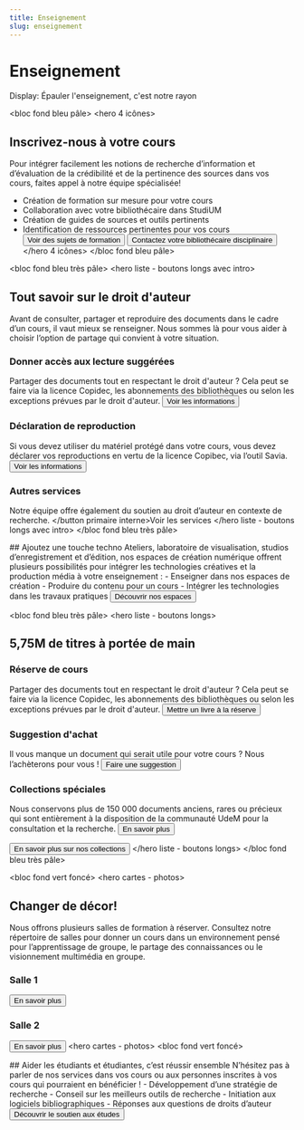 ```yaml
---
title: Enseignement
slug: enseignement
---
```


# Enseignement
Display: Épauler l'enseignement, c'est notre rayon

<bloc fond bleu pâle>
<hero 4 icônes>
## Inscrivez-nous à votre cours
Pour intégrer facilement les notions de recherche d’information et d’évaluation de la crédibilité et de la pertinence des sources dans vos cours, faites appel à notre équipe spécialisée! 
- Création de formation sur mesure pour votre cours
- Collaboration avec votre bibliothécaire dans StudiUM
- Création de guides de sources et outils pertinents
- Identification de ressources pertinentes pour vos cours
<button secondaire>Voir des sujets de formation</button>
<button primaire interne>Contactez votre bibliothécaire disciplinaire</button>
</hero 4 icônes>
</bloc fond bleu pâle>

<bloc fond bleu très pâle>
<hero liste - boutons longs avec intro>
## Tout savoir sur le droit d'auteur
Avant de consulter, partager et reproduire des documents dans le cadre d’un cours, il vaut mieux se renseigner. Nous sommes là pour vous aider à choisir l’option de partage qui convient à votre situation. 

### Donner accès aux lecture suggérées
Partager des documents tout en respectant le droit d'auteur ? Cela peut se faire via la licence Copidec, les abonnements des bibliothèques ou selon les exceptions prévues par le droit d'auteur.
<button primaire externe>Voir les informations</button>

### Déclaration de reproduction
Si vous devez utiliser du matériel protégé dans votre cours, vous devez déclarer vos reproductions en vertu de la licence Copibec, via l’outil Savia.
<button primaire externe>Voir les informations</button>

### Autres services
Notre équipe offre également du soutien au droit d’auteur en contexte de recherche.
</button primaire interne>Voir les services</button>
</hero liste - boutons longs avec intro>
</bloc fond bleu très pâle>

<bloc fond bleu>
<hero image - texte droite>
## Ajoutez une touche techno
Ateliers, laboratoire de visualisation, studios d’enregistrement et d’édition, nos espaces de création numérique offrent plusieurs possibilités pour intégrer les technologies créatives et la production média à votre enseignement : 
- Enseigner dans nos espaces de création
- Produire du contenu pour un cours 
- Intégrer les technologies dans les travaux pratiques
<button primaire interne>Découvrir nos espaces</button>
</hero image - texte droite>
</bloc fond bleu>


<bloc fond bleu très pâle>
<hero liste - boutons longs>
## 5,75M de titres à portée de main
### Réserve de cours
Partager des documents tout en respectant le droit d'auteur ? Cela peut se faire via la licence Copidec, les abonnements des bibliothèques ou selon les exceptions prévues par le droit d'auteur.
<button primaire interne>Mettre un livre à la réserve</button>

### Suggestion d'achat
Il vous manque un document qui serait utile pour votre cours ? 
Nous l’achèterons pour vous !
<button primaire interne>Faire une suggestion</button>

### Collections spéciales
Nous conservons plus de 150 000 documents anciens, rares ou précieux qui sont entièrement à la disposition de la communauté UdeM pour la consultation et la recherche.
<button primaire externe>En savoir plus</button>

<button secondaire interne>En savoir plus sur nos collections</button>
</hero liste - boutons longs>
</bloc fond bleu très pâle>


<bloc fond vert foncé>
<hero cartes - photos>
## Changer de décor!

Nous offrons plusieurs salles de formation à réserver. Consultez notre répertoire de salles pour donner un cours dans un environnement pensé pour l’apprentissage de groupe, le partage des connaissances ou le visionnement multimédia en groupe.

### Salle 1
<button primaire interne>En savoir plus</button>

### Salle 2
<button primaire interne>En savoir plus</button>
<hero cartes - photos>
<bloc fond vert foncé>


<bloc fond rose>
<hero 4 icônes>
## Aider les étudiants et étudiantes, c’est réussir ensemble
N’hésitez pas à parler de nos services dans vos cours ou aux personnes inscrites à vos cours qui pourraient en bénéficier ! 
- Développement d’une stratégie de recherche
- Conseil sur les meilleurs outils de recherche
- Initiation aux logiciels bibliographiques
- Réponses aux questions de droits d’auteur
<button primaire interne>Découvrir le soutien aux études</button>
</hero 4 icônes>
</bloc fond rose>


